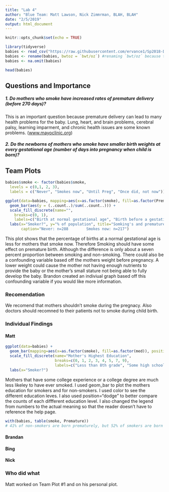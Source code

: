 ```yaml
---
title: "Lab 4"
author: "Blue Team: Matt Lawson, Nick Zimmrman, BLAH, BLAH"
date: "2/5/2019"
output: html_document
---
```

  
  
    
    
    
    
     
     


```r
knitr::opts_chunk$set(echo = TRUE)
```


```r
library(tidyverse)
babies <- read_csv("https://raw.githubusercontent.com/ervance1/Sp2018-Data-Science-repo/master/babies2a.dat")
babies <- rename(babies, bwtoz = `bwt/oz`) #renaming `bwt/oz` because the "/" sign requires special care
babies <- na.omit(babies)
```
```r
head(babies)
```



## Questions and Importance

##### 1. Do mothers who smoke have increased rates of premature delivery (before 270 days)?
  This is an important question because premature delivery can lead to many health problems for the baby. Lung, heart, and brain problems, cerebral palsy, learning imparment, and chronic health issues are some known problems.
  ([www.mayoclinic.org](https://www.mayoclinic.org/diseases-conditions/premature-birth/symptoms-causes/syc-20376730))

##### 2. Do the newborns of mothers who smoke have smaller birth weights at every gestational age (number of days into pregnancy when child is born)?




## Team Plots
```r

babies$smoke <- factor(babies$smoke,
  levels = c(0,1, 2, 3),
  labels = c("Never", "Smokes now", "Until Preg", "Once did, not now"))
```

```r
ggplot(data=babies, mapping=aes(x=as.factor(smoke), fill=as.factor(Premature)))+
  geom_bar(aes(y = (..count..)/sum(..count..))) +
  scale_fill_discrete(name="",
    breaks=c(0, 1),
    labels=c("Birth at normal gestational age", "Birth before a gestational age of 270 days")) +
  labs(x="Smoker?", y="% of population", title="Somking's and premature births",
       caption="Never: n=288        Smokes now: n=217")
```

This plot shows that the percentage of births at a normal gestational age is less for mothers that smoke now. Therefore Smoking should have some effect on premature birth. Although the difference is only about a seven percent proportion between smoking and non-smoking. There could also be a confounding variable based off the mothers weight before pregnancy. A lower weight could cause the mother not having enough nutrients to provide the baby or the mother's small stature not being able to fully develop the baby. Brandon created an indiviual graph based off this confounding variable if you would like more information.


### Recomendation
We recomend that mothers shouldn't smoke during the pregnacy. Also doctors should recomned to their patients not to smoke during child birth. 

### Individual Findings


#### Matt

```r
ggplot(data=babies) + 
  geom_bar(mapping=aes(x=as.factor(smoke), fill=as.factor(med)), position="dodge") + 
  scale_fill_discrete(name="Mother's Highest Education",
                      breaks=c(0, 1, 2, 3, 4, 5, 7, 9),
                      labels=c("Less than 8th grade", "Some high school", "High school graduate", "High school + trade school", "some college", "College graduate", "trade school", "Unknown")) +
  labs(x="Smoker?")
```


Mothers that have some college experience or a college degree are much less likeley to have ever smoked.
I used geom_bar to plot the mothers education for smokers and for non-smokers. I used color to see the different education leves. I also used position="dodge" to better compare the counts of each diffferent education level. I also changed the legend from numbers to the actual meaning so that the reader doesn't have to reference the help page.

```r
with(babies, table(smoke, Premature))
# 41% of non-smokers are born prematurely, but 52% of smokers are born prematurely 
```




#### Brandan


#### Bing


#### Nick




### Who did what
Matt worked on Team Plot #1 and on his personal plot.